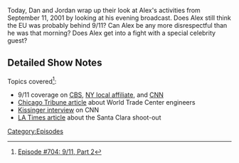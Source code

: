 {{DEFAULTSORT:
    #_EPISODE_0704:9/11, Part 2
}}{{Episode
    | title           = 9/11, Part 2
    | caption         = [https://knowledgefight.libsyn.com/704-911-part-2 Listen to this episode on Libsyn]
    | episodeNumber   = 704
    | length          = 02:22:21
    | airDate         = July 20, 2022
    | previousEpisode = [[703: 9/11, Part 1]]
    | nextEpisode     = [[705: The Knowledge Fight Battle Kitchen]]
}}

{{Stub}}

Today, Dan and Jordan wrap up their look at Alex's activities from September 11, 2001 by looking at his evening broadcast.  Does Alex still think the EU was probably behind 9/11?  Can Alex be any more disrespectful than he was that morning?  Does Alex get into a fight with a special celebrity guest?

==Detailed Show Notes==

Topics covered<ref>[https://knowledgefight.com/research/2022/7/19/episode-704-911-part-2 Episode #704: 9/11, Part 2]</ref>:

*9/11 coverage on [https://www.youtube.com/watch?v=iOohG8YQYto CBS], [https://www.youtube.com/watch?v=gmLoSt9qFKg NY local affiliate], and [https://www.youtube.com/watch?v=CcpzBDTbniE CNN]
*[https://www.chicagotribune.com/nation-world/sns-worldtrade-engineers-story.html Chicago Tribune article] about World Trade Center engineers
*[https://www.youtube.com/watch?v=8r3H3yf3UIE Kissinger interview] on CNN
*[https://www.latimes.com/archives/la-xpm-2001-dec-16-me-15382-story.html LA Times article] about the Santa Clara shoot-out

[[Category:Episodes]]
